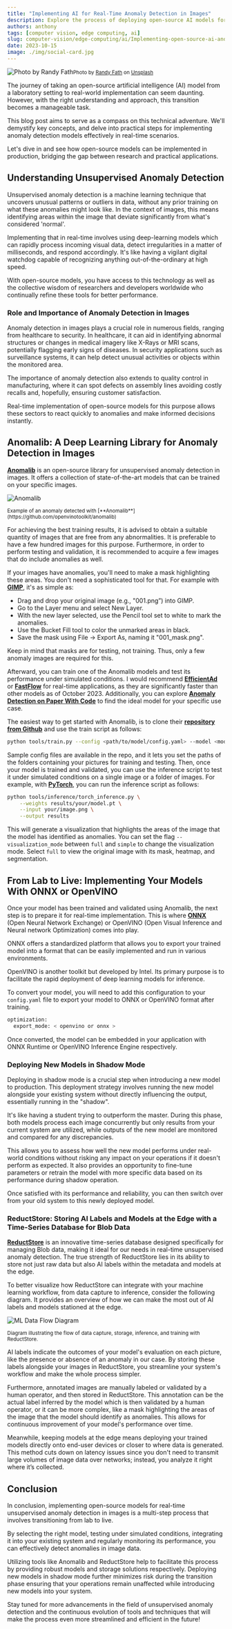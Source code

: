 ```yaml
---
title: "Implementing AI for Real-Time Anomaly Detection in Images"
description: Explore the process of deploying open-source AI models for real-time image anomaly detection, bridging the gap between research and practical applications.
authors: anthony
tags: [computer vision, edge computing, ai]
slug: computer-vision/edge-computing/ai/Implementing-open-source-ai-anomaly-detection
date: 2023-10-15
image: ./img/social-card.jpg
---
```


![Photo by Randy Fath](./img/randy-fath-chess.webp)<small>Photo by <a href="https://unsplash.com/@randyfath?utm_content=creditCopyText&utm_medium=referral&utm_source=unsplash" target="_blank" rel="noopener noreferrer">Randy Fath</a> on <a href="https://unsplash.com/photos/G1yhU1Ej-9A?utm_content=creditCopyText&utm_medium=referral&utm_source=unsplash" target="_blank" rel="noopener noreferrer">Unsplash</a></small>

The journey of taking an open-source artificial intelligence (AI) model from a laboratory setting to real-world implementation can seem daunting. However, with the right understanding and approach, this transition becomes a manageable task.

This blog post aims to serve as a compass on this technical adventure. We'll demystify key concepts, and delve into practical steps for implementing anomaly detection models effectively in real-time scenarios.

Let's dive in and see how open-source models can be implemented in production, bridging the gap between research and practical applications.

<!--truncate-->

## Understanding Unsupervised Anomaly Detection

Unsupervised anomaly detection is a machine learning technique that uncovers unusual patterns or outliers in data, without any prior training on what these anomalies might look like. In the context of images, this means identifying areas within the image that deviate significantly from what's considered 'normal'.

Implementing that in real-time involves using deep-learning models which can rapidly process incoming visual data, detect irregularities in a matter of milliseconds, and respond accordingly. It's like having a vigilant digital watchdog capable of recognizing anything out-of-the-ordinary at high speed.

With open-source models, you have access to this technology as well as the collective wisdom of researchers and developers worldwide who continually refine these tools for better performance.

### Role and Importance of Anomaly Detection in Images

Anomaly detection in images plays a crucial role in numerous fields, ranging from healthcare to security. In healthcare, it can aid in identifying abnormal structures or changes in medical imagery like X-Rays or MRI scans, potentially flagging early signs of diseases. In security applications such as surveillance systems, it can help detect unusual activities or objects within the monitored area.

The importance of anomaly detection also extends to quality control in manufacturing, where it can spot defects on assembly lines avoiding costly recalls and, hopefully, ensuring customer satisfaction.

Real-time implementation of open-source models for this purpose allows these sectors to react quickly to anomalies and make informed decisions instantly.

## Anomalib: A Deep Learning Library for Anomaly Detection in Images

[**Anomalib**](https://github.com/openvinotoolkit/anomalib) is an open-source library for unsupervised anomaly detection in images. It offers a collection of state-of-the-art models that can be trained on your specific images.

![Anomalib](./img/anomalib_image_example.webp)

<small>
  Example of an anomaly detected with
  [**Anomalib**](https://github.com/openvinotoolkit/anomalib)
</small>

For achieving the best training results, it is advised to obtain a suitable quantity of images that are free from any abnormalities. It is preferable to have a few hundred images for this purpose. Furthermore, in order to perform testing and validation, it is recommended to acquire a few images that do include anomalies as well.

If your images have anomalies, you'll need to make a mask highlighting these areas. You don't need a sophisticated tool for that. For example with [**GIMP**](https://www.gimp.org/), it's as simple as:

- Drag and drop your original image (e.g., "001.png”) into GIMP.
- Go to the Layer menu and select New Layer.
- With the new layer selected, use the Pencil tool set to white to mark the anomalies.
- Use the Bucket Fill tool to color the unmarked areas in black.
- Save the mask using File -> Export As, naming it "001_mask.png".

Keep in mind that masks are for testing, not training. Thus, only a few anomaly images are required for this.

Afterward, you can train one of the Anomalib models and test its performance under simulated conditions. I would recommend [**EfficientAd**](https://arxiv.org/abs/2303.14535) or [**FastFlow**](https://arxiv.org/abs/2111.07677) for real-time applications, as they are significantly faster than other models as of October 2023. Additionally, you can explore [**Anomaly Detection on Paper With Code**](https://paperswithcode.com/task/anomaly-detection) to find the ideal model for your specific use case.

The easiest way to get started with Anomalib, is to clone their [**repository from Github**](https://github.com/openvinotoolkit/anomalib) and use the train script as follows:

```bash
python tools/train.py --config <path/to/model/config.yaml> --model <model name>
```

Sample config files are available in the repo, and it lets you set the paths of the folders containing your pictures for training and testing. Then, once your model is trained and validated, you can use the inference script to test it under simulated conditions on a single image or a folder of images. For example, with [**PyTorch**](https://pytorch.org/), you can run the inference script as follows:

```bash
python tools/inference/torch_inference.py \
    --weights results/your/model.pt \
    --input your/image.png \
    --output results
```

This will generate a visualization that highlights the areas of the image that the model has identified as anomalies. You can set the flag `--visualization_mode` between `full` and `simple` to change the visualization mode. Select `full` to view the original image with its mask, heatmap, and segmentation.

## From Lab to Live: Implementing Your Models With ONNX or OpenVINO

Once your model has been trained and validated using Anomalib, the next step is to prepare it for real-time implementation. This is where [**ONNX**](https://onnx.ai/) (Open Neural Network Exchange) or OpenVINO (Open Visual Inference and Neural network Optimization) comes into play.

ONNX offers a standardized platform that allows you to export your trained model into a format that can be easily implemented and run in various environments.

OpenVINO is another toolkit but developed by Intel. Its primary purpose is to facilitate the rapid deployment of deep learning models for inference.

To convert your model, you will need to add this configuration to your `config.yaml` file to export your model to ONNX or OpenVINO format after training.

```bash
optimization:
  export_mode: < openvino or onnx >
```

Once converted, the model can be embedded in your application with ONNX Runtime or OpenVINO Inference Engine respectively.

### Deploying New Models in Shadow Mode

Deploying in shadow mode is a crucial step when introducing a new model to production. This deployment strategy involves running the new model alongside your existing system without directly influencing the output, essentially running in the "shadow".

It's like having a student trying to outperform the master. During this phase, both models process each image concurrently but only results from your current system are utilized, while outputs of the new model are monitored and compared for any discrepancies.

This allows you to assess how well the new model performs under real-world conditions without risking any impact on your operations if it doesn't perform as expected. It also provides an opportunity to fine-tune parameters or retrain the model with more specific data based on its performance during shadow operation.

Once satisfied with its performance and reliability, you can then switch over from your old system to this newly deployed model.

### ReductStore: Storing AI Labels and Models at the Edge with a Time-Series Database for Blob Data

[**ReductStore**](https://www.reduct.store/) is an innovative time-series database designed specifically for managing Blob data, making it ideal for our needs in real-time unsupervised anomaly detection. The true strength of ReductStore lies in its ability to store not just raw data but also AI labels within the metadata and models at the edge.

To better visualize how ReductStore can integrate with your machine learning workflow, from data capture to inference, consider the following diagram. It provides an overview of how we can make the most out of AI labels and models stationed at the edge.

![ML Data Flow Diagram](./img/reductai.webp)

<small>
  Diagram illustrating the flow of data capture, storage, inference, and
  training with ReductStore.
</small>

AI labels indicate the outcomes of your model's evaluation on each picture, like the presence or absence of an anomaly in our case. By storing these labels alongside your images in ReductStore, you streamline your system's workflow and make the whole process simpler.

Furthermore, annotated images are manually labeled or validated by a human operator, and then stored in ReductStore. This annotation can be the actual label inferred by the model which is then validated by a human operator, or it can be more complex, like a mask highlighting the areas of the image that the model should identify as anomalies. This allows for continuous improvement of your model's performance over time.

Meanwhile, keeping models at the edge means deploying your trained models directly onto end-user devices or closer to where data is generated. This method cuts down on latency issues since you don't need to transmit large volumes of image data over networks; instead, you analyze it right where it’s collected.

## Conclusion

In conclusion, implementing open-source models for real-time unsupervised anomaly detection in images is a multi-step process that involves transitioning from lab to live.

By selecting the right model, testing under simulated conditions, integrating it into your existing system and regularly monitoring its performance, you can effectively detect anomalies in image data.

Utilizing tools like Anomalib and ReductStore help to facilitate this process by providing robust models and storage solutions respectively. Deploying new models in shadow mode further minimizes risk during the transition phase ensuring that your operations remain unaffected while introducing new models into your system.

Stay tuned for more advancements in the field of unsupervised anomaly detection and the continuous evolution of tools and techniques that will make the process even more streamlined and efficient in the future!
